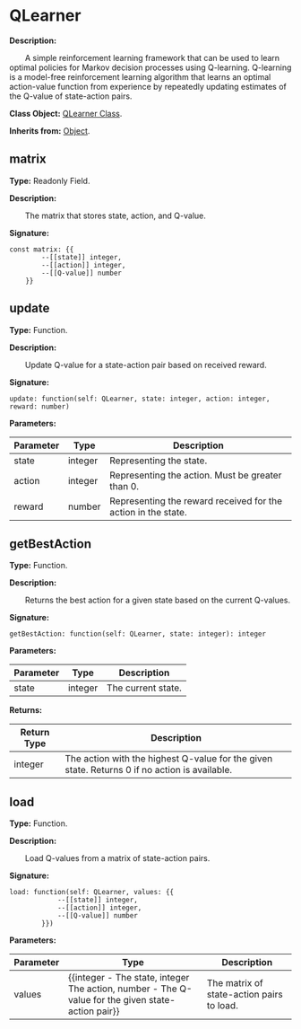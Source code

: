 # QLearner

**Description:**

&emsp;&emsp;A simple reinforcement learning framework that can be used to learn optimal policies for Markov decision processes using Q-learning. Q-learning is a model-free reinforcement learning algorithm that learns an optimal action-value function from experience by repeatedly updating estimates of the Q-value of state-action pairs.

**Class Object:** [QLearner Class](/docs/api/Class%20Object/QLearner).

**Inherits from:** [Object](/docs/api/Class/Object).

## matrix

**Type:** Readonly Field.

**Description:**

&emsp;&emsp;The matrix that stores state, action, and Q-value.

**Signature:**
```tl
const matrix: {{
		--[[state]] integer,
		--[[action]] integer,
		--[[Q-value]] number
	}}
```

## update

**Type:** Function.

**Description:**

&emsp;&emsp;Update Q-value for a state-action pair based on received reward.

**Signature:**
```tl
update: function(self: QLearner, state: integer, action: integer, reward: number)
```

**Parameters:**

| Parameter | Type | Description |
| --- | --- | --- |
| state | integer | Representing the state. |
| action | integer | Representing the action. Must be greater than 0. |
| reward | number | Representing the reward received for the action in the state. |

## getBestAction

**Type:** Function.

**Description:**

&emsp;&emsp;Returns the best action for a given state based on the current Q-values.

**Signature:**
```tl
getBestAction: function(self: QLearner, state: integer): integer
```

**Parameters:**

| Parameter | Type | Description |
| --- | --- | --- |
| state | integer | The current state. |

**Returns:**

| Return Type | Description |
| --- | --- |
| integer | The action with the highest Q-value for the given state. Returns 0 if no action is available. |

## load

**Type:** Function.

**Description:**

&emsp;&emsp;Load Q-values from a matrix of state-action pairs.

**Signature:**
```tl
load: function(self: QLearner, values: {{
			--[[state]] integer,
			--[[action]] integer,
			--[[Q-value]] number
		}})
```

**Parameters:**

| Parameter | Type | Description |
| --- | --- | --- |
| values | \{\{integer - The state, integer The action, number - The Q-value for the given state-action pair}} | The matrix of state-action pairs to load. |